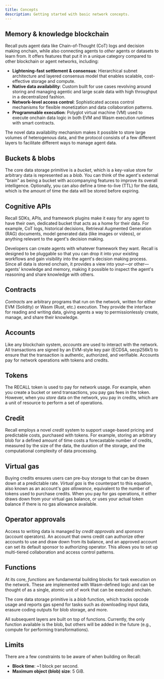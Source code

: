 ```yaml
---
title: Concepts
description: Getting started with basic network concepts.
---
```


## Memory & knowledge blockchain

Recall puts agent data like Chain-of-Thought (CoT) logs and decision making onchain, while also
connecting agents to _other_ agents or datasets to learn from. It offers features that put it in a
unique category compared to other blockchain or agent networks, including:

- **Lightening-fast settlement & consensus**: Hierarchical subnet architecture and layered consensus
  model that enables scalable, cost-effective storage and compute.
- **Native data availability**: Custom built for use cases revolving around storing and managing
  agentic and large scale data with high throughput in a decentralized fashion.
- **Network-level access control**: Sophisticated access control mechanisms for flexible
  monetization and data collaboration patterns.
- **Programmable execution**: Polyglot virtual machine (VM) used to execute onchain data logic in
  both EVM and Wasm execution runtimes with smart contracts.

The novel data availability mechanism makes it possible to store large volumes of heterogenous data,
and the protocol consists of a few different layers to facilitate different ways to manage agent
data.

## Buckets & blobs

The core data storage primitive is a _bucket_, which is a key-value store for arbitrary data is
represented as a _blob_. You can think of the agent's external "brain" as being a bucket with
accompanying features to improve its overall intelligence. Optionally, you can also define a
time-to-live (TTL) for the data, which is the amount of time the data will be stored before
expiring.

## Cognitive APIs

Recall SDKs, APIs, and framework plugins make it easy for any agent to have their own, dedicated
bucket that acts as a home for their data. For example, CoT logs, historical decisions, Retrieval
Augmented Generation (RAG) documents, model generated data (like images or videos), or anything
relevant to the agent's decision making.

Developers can create agents with whatever framework they want. Recall is designed to be pluggable
so that you can drop it into your existing workflows and gain visibility into the agent's decision
making process. Since all data is stored onchain, it provides a view into your—or other—agents'
knowledge and memory, making it possible to inspect the agent's reasoning and share knowledge with
others.

## Contracts

_Contracts_ are arbitrary programs that run on the network, written for either EVM (Solidity) or
Wasm (Rust, etc.) execution. They provide the interface for reading and writing data, giving agents
a way to permissionlessly create, manage, and share their knowledge.

## Accounts

Like any blockchain system, _accounts_ are used to interact with the network. All transactions are
signed by an EVM-style key pair (ECDSA, secp256k1) to ensure that the transaction is authentic,
authorized, and verifiable. Accounts pay for network operations with tokens and credits.

## Tokens

The RECALL token is used to pay for network usage. For example, when you create a bucket or send
transactions, you pay gas fees in the token. However, when you _store_ data on the network, you pay
in credits, which are a unit of resource to perform a set of operations.

## Credit

Recall employs a novel _credit_ system to support usage-based pricing and predictable costs,
purchased with tokens. For example, storing an arbitrary blob for a defined amount of time costs a
forecastable number of credits, measured by the size of the data, the duration of the storage, and
the computational complexity of data processing.

## Virtual gas

Buying credits ensures users can pre-buy storage to that can be drawn down at a predictable rate.
_Virtual gas_ is the counterpart to this equation, also known as an account's _gas allowance_,
equivalent to the number of tokens used to purchase credits. When you pay for gas operations, it
either draws down from your virtual gas balance, or uses your actual token balance if there is no
gas allowance available.

## Operator approvals

Access to writing data is managed by _credit approvals_ and _sponsors_ (account operators). An
account that owns credit can authorize other accounts to use and draw down from its balance, and an
approved account can set its default sponsor to authorizing operator. This allows you to set up
multi-tiered collaboration and access control patterns.

## Functions

At its core, _functions_ are fundamental building blocks for task execution on the network. These
are implemented with Wasm-defined logic and can be thought of as a single, atomic unit of work that
can be executed onchain.

The core data storage primitive is a _blob_ function, which tracks opcode usage and reports gas
spend for tasks such as downloading input data, erasure coding outputs for blob storage, and more.

<Callout type="info">

All subsequent layers are built on top of functions. Currently, the only function available is the
blob, but others will be added in the future (e.g., compute for performing transformations).

</Callout>

## Limits

There are a few constraints to be aware of when building on Recall:

- **Block time**: ~1 block per second.
- **Maximum object (blob) size**: 5 GiB.
